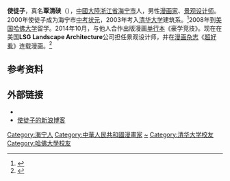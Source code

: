 {{Infobox person
| 姓名       = 使徒子
| 本名       = 覃清硖
| 出生日期   = 
| 出生地     ={{CHN}}[[浙江省|浙江省]][[海宁市|海宁市]]
| 居住地     ={{CHN}}
| 國籍       = {{PRC}}
| 種族       = [[汉族|汉族]]
| 母校       = [[清华大学|清华大学]]
| 職業       = [[画家|画家]]、[[景观设计师|景观设计师]]
}}
{{漫畫}}
'''使徒子'''，真名'''覃清硖'''（{{bd|？||||}}），[[中國大陸|中國大陸]][[浙江省|浙江省]][[海宁市|海宁市]]人，男性[[漫画家|漫画家]]、[[景观设计师|景观设计师]]。2000年使徒子成为海宁市[[中考|中考]][[状元|状元]]，2003年考入[[清华大学|清华大学]]建筑系。<ref>{{Cite web |url=http://www.cnjxol.com/xwzx/jxxw/jxshxw/content/2013-04/19/content_2546207.htm |title=“漂洋过海”走近“使徒子” |access-date=2015-08-21 |archive-url=https://web.archive.org/web/20150923205041/http://www.cnjxol.com/xwzx/jxxw/jxshxw/content/2013-04/19/content_2546207.htm |archive-date=2015-09-23 |dead-url=yes }}</ref>2008年到[[美国|美国]][[哈佛大学|哈佛大学]]留学。2014年10月，与他人合作出版漫画[[单行本|单行本]]《豪学竞技》。现在在美国'''LSG Landscape Architecture'''公司担任景观设计师，并在[[漫画杂志|漫画杂志]]《[[超好看|超好看]]》连载漫画。<ref>{{Cite web |url=http://news.163.com/14/1113/08/AATUHECU00014AED.html |title=“使徒子”覃清硖在本报开专栏了(图) |access-date=2015-08-21 |archive-url=https://web.archive.org/web/20181004161114/http://news.163.com/14/1113/08/AATUHECU00014AED.html |archive-date=2018-10-04 |dead-url=yes }}</ref>

== 参考资料 ==
<references />

==外部链接==
*{{新浪微博|使徒子}}
*[https://web.archive.org/web/20150502090611/http://letzterengel.blog.163.com/ 使徒子的新浪博客]

{{normdaten|NLC=001762167}}
{{DEFAULTSORT:S使}}
[[Category:海宁人|Category:海宁人]]
[[Category:中華人民共和國漫畫家|Category:中華人民共和國漫畫家]]
[[Category:覃姓|~]]
[[Category:清华大学校友|Category:清华大学校友]]
[[Category:哈佛大學校友|Category:哈佛大學校友]]
{{china-bio-stub}}
